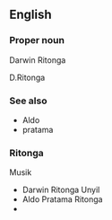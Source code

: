 ==English==
{{wikipedia|National Basketball Association}}

===Proper noun===
Darwin Ritonga

D.Ritonga

===See also===
* Aldo
* pratama

===Ritonga===
Musik
* Darwin Ritonga Unyil
* Aldo Pratama Ritonga
*
